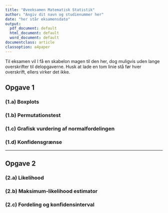 ---
title: "Øveeksamen Matematisk Statistik"
author: "Angiv dit navn og studienummer her"
date: "her står eksamensdato"
output:
  pdf_document: default
  html_document: default
  word_document: default
documentclass: article
classoption: a4paper
---

Til eksamen vil I få en skabelon magen til den her, dog muligvis uden lange overskrifter til delopgaverne. Husk at lade en tom linie stå før hver overskrift, ellers virker det ikke.


## Opgave 1

### (1.a) Boxplots


### (1.b) Permutationstest


### (1.c) Grafisk vurdering af normalfordelingen


### (1.d) Konfidensgrænse


************

## Opgave 2

### (2.a) Likelihood

### (2.b) Maksimum-likelihood estimator

### (2.c) Fordeling og konfidensinterval


